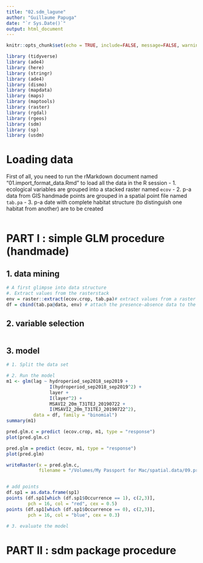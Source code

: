 ```yaml
---
title: "02.sdm_lagune"
author: "Guillaume Papuga"
date: "`r Sys.Date()`"
output: html_document
---
```


```r
knitr::opts_chunk$set(echo = TRUE, include=FALSE, message=FALSE, warning=FALSE)
```

```r
library (tidyverse)
library (ade4)
library (here)
library (stringr)
library (ade4)
library (dismo)
library (mapdata)
library (maps)
library (maptools)
library (raster)
library (rgdal)
library (rgeos)
library (sdm)
library (sp)
library (usdm) 
```

# Loading data
First of all, you need to run the rMarkdown document named "01.import_format_data.Rmd" to load all the data in the R session
- 1. ecological variables are grouped into a stacked raster named `ecov`
- 2. p-a data from GIS handmade points are grouped in a spatial point file named `tab.pa`
- 3. p-a date with complete habitat structure (to distinguish one habitat from another) are to be created


```r
```


# PART I : simple GLM procedure (handmade)

## 1. data mining
```r
# A first glimpse into data structure
#. Extract values from the rasterstack
env = raster::extract(ecov.crop, tab.pa)# extract values from a raster (our environmental layers) at the location of specie
df = cbind(tab.pa@data, env) # attach the presence-absence data to the data
```

## 2. variable selection
```r

```

## 3. model
```r
# 1. Split the data set

# 2. Run the model
m1 <- glm(lag ~ hydroperiod_sep2018_sep2019 +
                I(hydroperiod_sep2018_sep2019^2) +
                layer + 
                I(layer^2) +
                MSAVI2_20m_T31TEJ_20190722 + 
                I(MSAVI2_20m_T31TEJ_20190722^2), 
          data = df, family = "binomial")
summary(m1)

pred.glm.c = predict (ecov.crop, m1, type = "response")
plot(pred.glm.c)

pred.glm = predict (ecov, m1, type = "response")
plot(pred.glm)

writeRaster(x = pred.glm.c, 
            filename = "/Volumes/My Passport for Mac/spatial.data/09.projets.specifiques/couches_lag.temp/raw.layers/raw.res/test.pred.glm.crop.tif")


# add points
df.sp1 = as.data.frame(sp1)
points (df.sp1[which (df.sp1$Occurrence == 1), c(2,3)], 
        pch = 16, col = "red", cex = 0.5)
points (df.sp1[which (df.sp1$Occurrence == 0), c(2,3)], 
        pch = 16, col = "blue", cex = 0.3)

# 3. evaluate the model
```









# PART II : **sdm** package procedure










